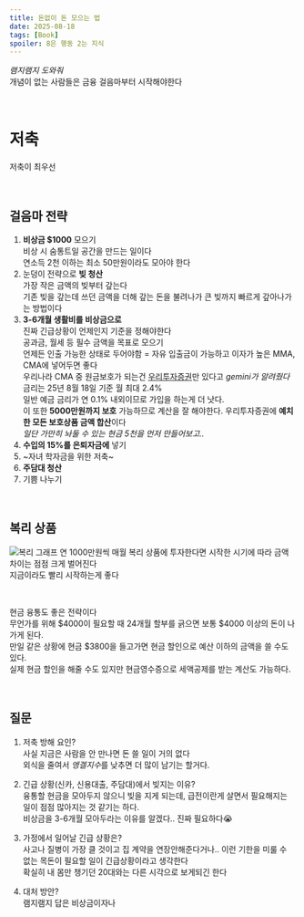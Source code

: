 ```yaml
---
title: 돈없이 돈 모으는 법
date: 2025-08-18
tags: [Book]
spoiler: 8은 행동 2는 지식
---
```


*램지램지 도와줘*  
개념이 없는 사람들은 금융 걸음마부터 시작해야한다  

&nbsp;

# 저축
저축이 최우선  

&nbsp;

## 걸음마 전략
1. **비상금 $1000** 모으기  
비상 시 숨통트일 공간을 만드는 일이다  
연소득 2천 이하는 최소 50만원이라도 모아야 한다  
2. 눈덩이 전략으로 **빚 청산**  
가장 작은 금액의 빚부터 갚는다  
기존 빚을 갚는데 쓰던 금액을 더해 갚는 돈을 불려나가 큰 빚까지 빠르게 갚아나가는 방법이다  
3. **3-6개월 생활비를 비상금으로**  
진짜 긴급상황이 언제인지 기준을 정해야한다  
공과금, 월세 등 필수 금액을 목표로 모으기  
언제든 인출 가능한 상태로 두어야함 = 자유 입출금이 가능하고 이자가 높은 MMA, CMA에 넣어두면 좋다  
우리나라 CMA 중 원금보호가 되는건 [우리투자증권](https://securities.wooriib.com/HPKOFngoAction.do?method=hpwoncmanoteinf&BOARD_ID=38)만 있다고 _gemini가 알려줬다_  
금리는 25년 8월 18일 기준 월 최대 2.4%  
일반 예금 금리가 연 0.1% 내외이므로 가입을 하는게 더 낫다.  
이 또한 **5000만원까지 보호** 가능하므로 계산을 잘 해야한다. 우리투자증권에 **예치한 모든 보호상품 금액 합산**이다  
_일단 가만히 놔둘 수 있는 현금 5천을 먼저 만들어보고.._  
4. **수입의 15%를 은퇴자금에** 넣기
5. ~자녀 학자금을 위한 저축~  
6. **주담대 청산**  
7. 기쁨 나누기

&nbsp;

## 복리 상품
![복리 그래프](/image/post/complete-guide-to-money/graph.jpg)
연 1000만원씩 매월 복리 상품에 투자한다면 시작한 시기에 따라 금액 차이는 점점 크게 벌어진다  
지금이라도 빨리 시작하는게 좋다  

&nbsp;

현금 융통도 좋은 전략이다  
무언가를 위해 $4000이 필요할 때 24개월 할부를 긁으면 보통 $4000 이상의 돈이 나가게 된다.  
만일 같은 상황에 현금 $3800을 들고가면 현금 할인으로 예산 이하의 금액을 쓸 수도 있다.  
실제 현금 할인을 해줄 수도 있지만 현금영수증으로 세액공제를 받는 계산도 가능하다.

&nbsp;

## 질문
1. 저축 방해 요인?  
사실 지금은 사람을 안 만나면 돈 쓸 일이 거의 없다  
외식을 줄여서 *엥겔지수*를 낮추면 더 많이 남기는 할거다.

1. 긴급 상황(신카, 신용대출, 주담대)에서 빚지는 이유?  
융통할 현금을 모아두지 않으니 빚을 지게 되는데, 급전이란게 살면서 필요해지는 일이 점점 많아지는 것 같기는 하다.  
비상금을 3-6개월 모아두라는 이유를 알겠다.. 진짜 필요하다😭

1. 가정에서 일어날 긴급 상황은?  
사고나 질병이 가장 클 것이고 집 계약을 연장안해준다거나.. 이런 기한을 미룰 수 없는 목돈이 필요할 일이 긴급상황이라고 생각한다  
확실히 내 몸만 챙기던 20대와는 다른 시각으로 보게되긴 한다  

1. 대처 방안?  
램지램지 답은 비상금이자나